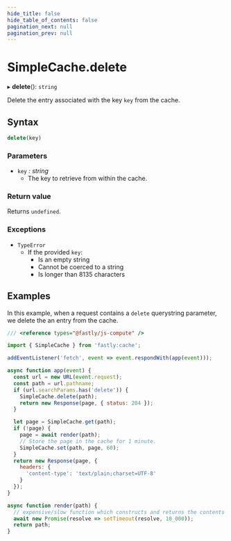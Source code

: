 ```yaml
---
hide_title: false
hide_table_of_contents: false
pagination_next: null
pagination_prev: null
---
```

# SimpleCache.delete

▸ **delete**(): `string`

Delete the entry associated with the key `key` from the cache.

## Syntax

```js
delete(key)
```

### Parameters

- `key` _: string_
  - The key to retrieve from within the cache.

### Return value

Returns `undefined`.

### Exceptions

- `TypeError`
  - If the provided `key`:
    - Is an empty string
    - Cannot be coerced to a string
    - Is longer than 8135 characters

## Examples

In this example, when a request contains a `delete` querystring parameter, we delete the an entry from the cache.

```js
/// <reference types="@fastly/js-compute" />

import { SimpleCache } from 'fastly:cache';

addEventListener('fetch', event => event.respondWith(app(event)));

async function app(event) {
  const url = new URL(event.request);
  const path = url.pathname;
  if (url.searchParams.has('delete')) {
    SimpleCache.delete(path);
    return new Response(page, { status: 204 });
  }

  let page = SimpleCache.get(path);
  if (!page) {
    page = await render(path);
    // Store the page in the cache for 1 minute.
    SimpleCache.set(path, page, 60);
  }
  return new Response(page, {
    headers: {
      'content-type': 'text/plain;charset=UTF-8'
    }
  });
}

async function render(path) {
  // expensive/slow function which constructs and returns the contents for a given path
  await new Promise(resolve => setTimeout(resolve, 10_000));
  return path;
}

```
